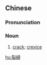 {{also|裂缝}}
==Chinese==
{{zh-forms|s=裂缝}}

===Pronunciation===
{{zh-pron
|m=lièfèng
|c=lit6 fung6
|cat=n
}}

===Noun===
{{zh-noun}}

# [[crack]]; [[crevice]]

[[hu:裂縫]]